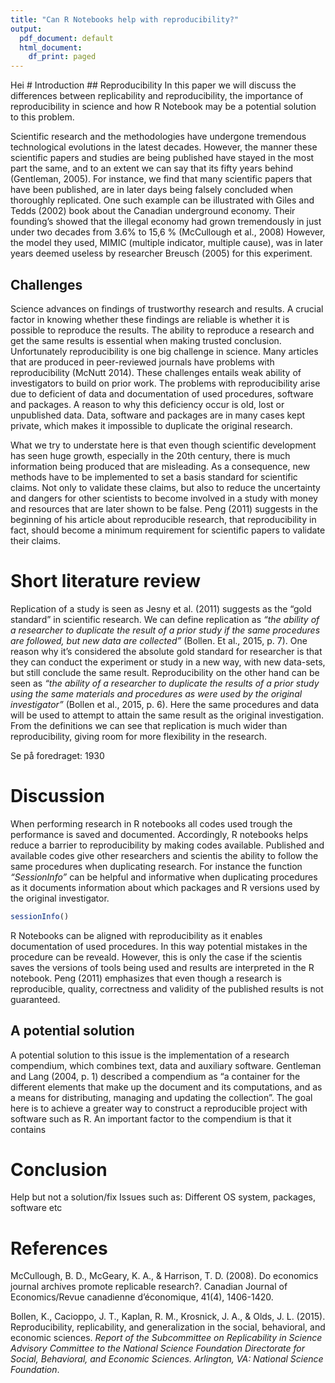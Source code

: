 ```yaml
---
title: "Can R Notebooks help with reproducibility?"
output:
  pdf_document: default
  html_document:
    df_print: paged
---
```

Hei
# Introduction
## Reproducibility
In this paper we will discuss the differences between replicability and reproducibility, the importance of reproducibility in science and how R Notebook may be a potential solution to this problem.

Scientific research and the methodologies have undergone tremendous technological evolutions in the latest decades. However, the manner these scientific papers and studies are being published have stayed in the most part the same, and to an extent we can say that its fifty years behind (Gentleman, 2005). For instance, we find that many scientific papers that have been published, are in later days being falsely concluded when thoroughly replicated. One such example can be illustrated with Giles and Tedds (2002) book about the Canadian underground economy. Their founding’s showed that the illegal economy had grown tremendously in just under two decades from 3.6% to 15,6 % (McCullough et al., 2008) However, the model they used, MIMIC (multiple indicator, multiple cause), was in later years deemed useless by researcher Breusch (2005) for this experiment. 

## Challenges

Science advances on findings of trustworthy research and results. A crucial factor in knowing whether these findings are reliable is whether it is possible to reproduce the results. The ability to reproduce a research and get the same results is essential when making trusted conclusion. Unfortunately reproducibility is one big challenge in science. Many articles that are produced in peer-reviewed journals have problems with reproducibility (McNutt 2014). These challenges entails weak ability of investigators to build on prior work. The problems with reproducibility arise due to deficient of data and documentation of used procedures, software and packages. A reason to why this deficiency occur is old, lost or unpublished data. Data, software and packages are in many cases kept private, which makes it impossible to duplicate the original research.

What we try to understate here is that even though scientific development has seen huge growth, especially in the 20th century, there is much information being produced that are misleading. As a consequence, new methods have to be implemented to set a basis standard for scientific claims. Not only to validate these claims, but also to reduce the uncertainty and dangers for other scientists to become involved in a study with money and resources that are later shown to be false. Peng (2011) suggests in the beginning of his article about reproducible research, that reproducibility in fact, should become a minimum requirement for scientific papers to validate their claims. 



# Short literature review

Replication of a study is seen as Jesny et al. (2011) suggests as the “gold standard” in scientific research. We can define replication as *“the ability of a researcher to duplicate the result of a prior study if the same procedures are followed, but new data are collected”* (Bollen. Et al., 2015, p. 7). One reason why it’s considered the absolute gold standard for researcher is that they can conduct the experiment or study in a new way, with new data-sets, but still conclude the same result. Reproducibility on the other hand can be seen as *“the ability of a researcher to duplicate the results of a prior study using the same materials and procedures as were used by the original investigator”* (Bollen et al., 2015, p. 6). Here the same procedures and data will be used to attempt to attain the same result as the original investigation. From the definitions we can see that replication is much wider than reproducibility, giving room for more flexibility in the research. 



Se på foredraget: 1930


# Discussion

When performing research in R notebooks all codes used trough the performance is saved and documented. Accordingly, R notebooks helps reduce a barrier to reproducibility by making codes available. Published and available codes give other researchers and scientis the ability to follow the same procedures when duplicating research. For instance the function *"SessionInfo"* can be helpful and informative when duplicating procedures as it documents information about which packages and R versions used by the original investigator.

```r
sessionInfo()
```
R Notebooks can be aligned with reproducibility as it enables documentation of used procedures. In this way potential mistakes in the procedure can be reveald. However, this is only the case if the scientis saves the versions of tools being used and results are interpreted in the R notebook.
Peng (2011) emphasizes that even though a research is reproducible, quality, correctness and validity of the published results is not guaranteed.

## A potential solution

A potential solution to this issue is the implementation of a research compendium, which combines text, data and auxiliary software. Gentleman and Lang (2004, p. 1) described a compendium as “a container for the different elements that make up the document and its computations, and as a means for distributing, managing and updating the collection”. The goal here is to achieve a greater way to construct a reproducible project with software such as R. An important factor to the compendium is that it contains 

# Conclusion

Help but not a solution/fix
Issues such as:
Different OS system, packages, software etc

# **References**

McCullough, B. D., McGeary, K. A., & Harrison, T. D. (2008). Do economics journal archives promote replicable research?. Canadian Journal of Economics/Revue canadienne d'économique, 41(4), 1406-1420.

Bollen, K., Cacioppo, J. T., Kaplan, R. M., Krosnick, J. A., & Olds, J. L. (2015). Reproducibility, replicability, and generalization in the social, behavioral, and economic sciences. *Report of the Subcommittee on Replicability in Science Advisory Committee to the National Science Foundation Directorate for Social, Behavioral, and Economic Sciences. Arlington, VA: National Science Foundation*.
